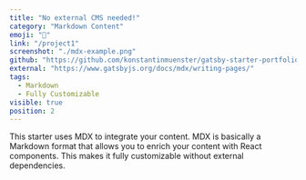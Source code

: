 ```yaml
---
title: "No external CMS needed!"
category: "Markdown Content"
emoji: "📓"
link: "/project1"
screenshot: "./mdx-example.png"
github: "https://github.com/konstantinmuenster/gatsby-starter-portfolio-minimal"
external: "https://www.gatsbyjs.org/docs/mdx/writing-pages/"
tags:
  - Markdown
  - Fully Customizable
visible: true
position: 2
---
```


This starter uses MDX to integrate your content. MDX is basically a Markdown format that allows you to enrich your content with React components. This makes it fully customizable without external dependencies.
